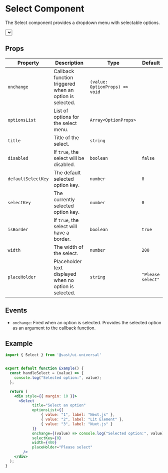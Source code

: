 
# Select Component

The Select component provides a dropdown menu with selectable options.

<Wraper>
    <div style={{margin: 10}}>
        <Select
            title="Select an option"
            optionsList={[
                { value: "1", label: "Next.js" },
                { value: "2", label: "Lit Element" },
                { value: "3", label: "Nuxt.js" }
            ]}
            onchange={(value) => console.log("Selected option:", value)}
            selectKey={0}
            width={400}
            placeHolder="Please select"
        />
    </div>
</Wraper>

## Props

| Property           | Description                                      | Type                                          | Default  |
|--------------------|--------------------------------------------------|-----------------------------------------------|----------|
| `onchange`         | Callback function triggered when an option is selected. | `(value: OptionProps) => void`             |          |
| `optionsList`      | List of options for the select menu.             | `Array<OptionProps>`                         |          |
| `title`            | Title of the select.                             | `string`                                      |          |
| `disabled`         | If `true`, the select will be disabled.          | `boolean`                                     | `false`  |
| `defaultSelectKey` | The default selected option key.                 | `number`                                      | `0`      |
| `selectKey`        | The currently selected option key.               | `number`                                      | `0`      |
| `isBorder`         | If `true`, the select will have a border.        | `boolean`                                     | `true`   |
| `width`            | The width of the select.                         | `number`                                      | `200`    |
| `placeHolder`      | Placeholder text displayed when no option is selected. | `string`                                 | `"Please select"` |

## Events

- `onchange`: Fired when an option is selected. Provides the selected option as an argument to the callback function.

## Example

```jsx
import { Select } from '@sast/ui-universal'


export default function Example() {
  const handleSelect = (value) => {
    console.log("Selected option:", value);
  };

  return (
    <div style={{ margin: 10 }}>
      <Select
            title="Select an option"
            optionsList={[
                { value: "1", label: "Next.js" },
                { value: "2", label: "Lit Element" },
                { value: "3", label: "Nuxt.js" }
            ]}
            onchange={(value) => console.log("Selected option:", value)}
            selectKey={0}
            width={400}
            placeHolder="Please select"
        />
    </div>
  );
}
```
